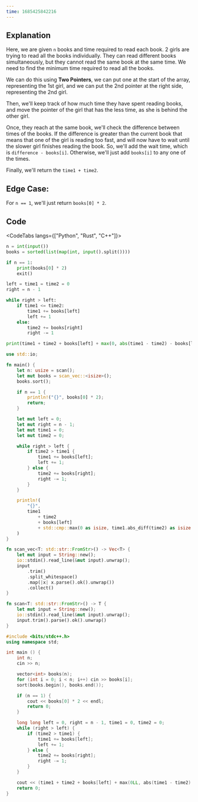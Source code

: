 ```yaml
---
time: 1685425842216
---
```


## Explanation



Here, we are given `n` books and time required to read each book. 2 girls are trying to read all the books individually. They can read different books simultaneously, but they cannot read the same book at the same time. We need to find the minimum time required to read all the books.



We can do this using **Two Pointers**, we can put one at the start of the array, representing the 1st girl, and we can put the 2nd pointer at the right side, representing the 2nd girl.



Then, we'll keep track of how much time they have spent reading books, and move the pointer of the girl that has the less time, as she is behind the other girl. 



Once, they reach at the same book, we'll check the difference between times of the books. If the difference is greater than the current book that means that one of the girl is reading too fast, and will now have to wait until the slower girl finishes reading the book. So, we'll add the wait time, which is `difference - books[i]`. Otherwise, we'll just add `books[i]` to any one of the times.



Finally, we'll return the `time1 + time2`.

## Edge Case:



For `n == 1`, we'll just return `books[0] * 2`.

## Code



<CodeTabs langs={["Python", "Rust", "C++"]}>

```python
n = int(input())
books = sorted(list(map(int, input().split())))

if n == 1:
    print(books[0] * 2)
    exit()

left = time1 = time2 = 0
right = n - 1

while right > left:
    if time1 <= time2:
        time1 += books[left]
        left += 1
    else:
        time2 += books[right]
        right -= 1

print(time1 + time2 + books[left] + max(0, abs(time1 - time2) - books[left]))
```

```rust
use std::io;

fn main() {
    let n: usize = scan();
    let mut books = scan_vec::<isize>();
    books.sort();

    if n == 1 {
        println!("{}", books[0] * 2);
        return;
    }

    let mut left = 0;
    let mut right = n - 1;
    let mut time1 = 0;
    let mut time2 = 0;

    while right > left {
        if time2 > time1 {
            time1 += books[left];
            left += 1;
        } else {
            time2 += books[right];
            right -= 1;
        }
    }

    println!(
        "{}",
        time1
            + time2
            + books[left]
            + std::cmp::max(0 as isize, time1.abs_diff(time2) as isize - books[left])
    )
}

fn scan_vec<T: std::str::FromStr>() -> Vec<T> {
    let mut input = String::new();
    io::stdin().read_line(&mut input).unwrap();
    input
        .trim()
        .split_whitespace()
        .map(|x| x.parse().ok().unwrap())
        .collect()
}

fn scan<T: std::str::FromStr>() -> T {
    let mut input = String::new();
    io::stdin().read_line(&mut input).unwrap();
    input.trim().parse().ok().unwrap()
}
```

```cpp
#include <bits/stdc++.h>
using namespace std;

int main () {
    int n;
    cin >> n;

    vector<int> books(n);
    for (int i = 0; i < n; i++) cin >> books[i];
    sort(books.begin(), books.end());

    if (n == 1) {
        cout << books[0] * 2 << endl;
        return 0;
    }

    long long left = 0, right = n - 1, time1 = 0, time2 = 0;
    while (right > left) {
        if (time2 > time1) {
            time1 += books[left];
            left += 1;
        } else {
            time2 += books[right];
            right -= 1;
        }
    }

    cout << (time1 + time2 + books[left] + max(0LL, abs(time1 - time2) - books[left])) << endl;;
    return 0;
}
```

</CodeTabs>
